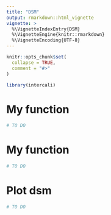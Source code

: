 ```yaml
---
title: "DSM"
output: rmarkdown::html_vignette
vignette: >
  %\VignetteIndexEntry{DSM}
  %\VignetteEngine{knitr::rmarkdown}
  %\VignetteEncoding{UTF-8}
---
```


```r
knitr::opts_chunk$set(
  collapse = TRUE,
  comment = "#>"
)
```

```r
library(intercali)
```

<!-- This vignette is generated by fusen: do not edit by hand -->

<!--
 You need to run the 'description' chunk in the '0-dev_history.Rmd' file before continuing your code there.
-->


# My function

```r
# TO DO
```

# My function

```r
# TO DO
```

# Plot dsm

```r
# TO DO
```

